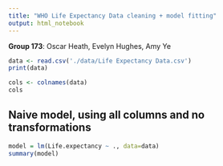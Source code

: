 ```yaml
---
title: "WHO Life Expectancy Data cleaning + model fitting"
output: html_notebook
---
```


**Group 173**: Oscar Heath, Evelyn Hughes, Amy Ye

```r
data <- read.csv('./data/Life Expectancy Data.csv')
print(data)
```
```r
cols <- colnames(data)
cols
```

## Naive model, using all columns and no transformations

```r
model = lm(Life.expectancy ~ ., data=data)
summary(model)
```
